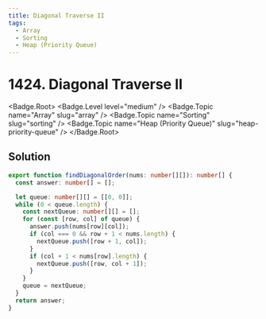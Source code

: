 ```yaml
---
title: Diagonal Traverse II
tags:
  - Array
  - Sorting
  - Heap (Priority Queue)
---
```


# 1424. Diagonal Traverse II

<Badge.Root>
  <Badge.Level level="medium" />
  <Badge.Topic name="Array" slug="array" />
  <Badge.Topic name="Sorting" slug="sorting" />
  <Badge.Topic name="Heap (Priority Queue)" slug="heap-priority-queue" />
</Badge.Root>

## Solution

```typescript filename="solution.ts" copy
export function findDiagonalOrder(nums: number[][]): number[] {
  const answer: number[] = [];

  let queue: number[][] = [[0, 0]];
  while (0 < queue.length) {
    const nextQueue: number[][] = [];
    for (const [row, col] of queue) {
      answer.push(nums[row][col]);
      if (col === 0 && row + 1 < nums.length) {
        nextQueue.push([row + 1, col]);
      }
      if (col + 1 < nums[row].length) {
        nextQueue.push([row, col + 1]);
      }
    }
    queue = nextQueue;
  }
  return answer;
}
```

<ProblemLink
  codingSite="leetcode"
  href="https://leetcode.com/problems/diagonal-traverse-ii"
  title="Diagonal Traverse II"
/>
